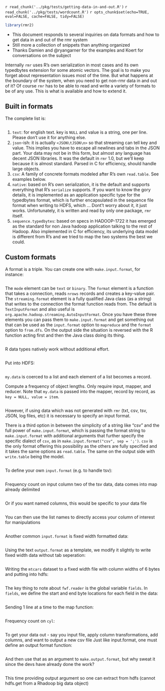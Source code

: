 `r read_chunk('../pkg/tests/getting-data-in-and-out.R')`
`r read_chunk('../pkg/tests/wordcount.R')`
`r opts_chunk$set(echo=TRUE, eval=FALSE, cache=FALSE, tidy=FALSE)`
```r
library(rmr2)
```

* This document responds to several inquiries on data formats and how to get data in and out of the rmr system
* Still more a collection of snippets than anything organized
* Thanks Damien  and @ryangarner for the examples and Koert for conversations on the subject

Internally `rmr` uses R's own serialization in most cases and its own typedbytes extension for some atomic vectors. The goal is to make you forget about representation issues most of the time. But what happens at the boundary of the
system, when you need to get non-rmr data in and out of it? Of course `rmr` has to be able to read and write a variety of formats to be of any use. This is what is available and how to extend it.

## Built in formats

The complete list is:
```r
```

1. `text`: for english text. key is `NULL` and value is a string, one per line. Please don't use it for anything else.
1. `json`-ish: it is actually `<JSON\tJSON\n>` so that streaming can tell key and value. This implies you have to escape all newlines and tabs in the JSON part. Your data may not be in this form, but almost any
language has decent JSON libraries. It was the default in `rmr` 1.0, but we'll keep because it is almost standard. Parsed in C for efficiency, should handle large objects.
1. `csv`: A family of concrete formats modeled after R's own `read.table`. See examples below.
1. `native`: based on R's own serialization, it is the default and supports everything that R's `serialize` supports. If you want to know the gory details, it is implemented as an application specific type for the typedbytes format, which is further encapsulated in the sequence file format when writing to HDFS, which ... Dont't worry about it, it just works. Unfortunately, it is written and read by only one package, `rmr` itself.
1. `sequence.typedbytes`: based on specs in HADOOP-1722 it has emerged as the standard for non Java hadoop application talking to the rest of Hadoop. Also implemented in C for efficiency, its underlying data model is different from R's and we tried to map the two systems the best we could.

 
## Custom formats

A format is a triple. You can create one with `make.input.format`, for instance:
```r
```

The `mode` element can be `text` or `binary`. The `format` element is a function that takes a connection, reads `nrows` records and creates a key-value pair. The `streaming.format` element is a fully qualified Java class (as a string) that writes to the connection the format function reads from. The default is `TextInputFormat` and also useful is `org.apache.hadoop.streaming.AutoInputFormat`. Once you have these three elements you can pass them to `make.input.format` and get something out that can be used as the `input.format` option to `mapreduce` and the `format`  option to `from.dfs`. On the output side the situation is reversed with the R function acting first and then the Java class doing its thing.

```r
```

R data types natively work without additional effort.

```r
```

Put into HDFS:
```r
```
`my.data` is coerced to a list and each element of a list becomes a record.

Compute a frequency of object lengths.  Only require input, mapper, and reducer. Note that `my.data` is passed into the mapper, record by
record, as `key = NULL, value = item`. 

```r
```

However, if using data which was not generated with `rmr` (txt, csv, tsv, JSON, log files, etc) it is necessary to specify an input format. 

There is a third option in between the simplicity of a string like "csv" and the full power of `make.input.format`, which is passing the format string to `make.input.format` with additional arguments that further specify the specific dialect of `csv`, as in `make.input.format("csv", sep = ';')`. `csv` is the only format offering this possibility as the others are fully specified and it takes the same options as `read.table`. The same on the output side with `write.table` being the model.

```r
```

To define your own `input.format` (e.g. to handle tsv):


```r
```

Frequency count on input column two of the tsv data, data comes into map already delimited

```r
```

Or if you want named columns, this would be specific to your data file

```r
```

You can then use the list names to directly access your column of interest for manipulations
```r
```

Another common `input.format` is fixed width formatted data:
```r
```

Using the text `output.format` as a template, we modify it slightly to write fixed width data without tab seperation:
```r
```

Writing the `mtcars` dataset to a fixed width file with column widths of 6 bytes and putting into hdfs:
```r
```

The key thing to note about `fwf.reader` is the global variable `fields`. In `fields`, we define the start and
end byte locations for each field in the data:
```r
```

Sending 1 line at a time to the map function:
```r
```

Frequency count on `cyl`:
```r
```


To get your data out - say you input file, apply column transformations, add columns, and want to output a new csv file
Just like input.format, one must define an output format function:

```r
```

And then use that as an argument to `make.output.format`, but why sweat it since the devs have already done the work?

```r
```

This time providing output argument so one can extract from hdfs (cannot hdfs.get from a Rhadoop big data object)

```r
```

